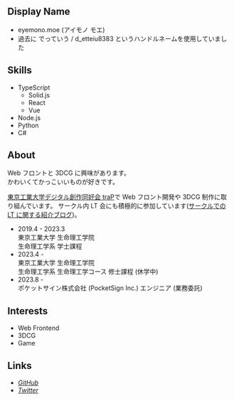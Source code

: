 
<Icon />

## Display Name

- eyemono.moe (アイモノ モエ)
- 過去に でっていう / d_etteiu8383 というハンドルネームを使用していました

## Skills

- TypeScript
  - Solid.js
  - React
  - Vue
- Node.js
- Python
- C#

## About

Web フロントと 3DCG に興味があります。  
かわいくてかっこいいものが好きです。

[東京工業大学デジタル創作同好会 traP](https://trap.jp)で Web フロント開発や 3DCG 制作に取り組んでいます。
サークル内 LT 会にも積極的に参加しています([サークルでの LT に関する紹介ブログ](https://trap.jp/post/1505/))。

- 2019.4 - 2023.3  
  東京工業大学 生命理工学院  
  生命理工学系 学士課程
- 2023.4 -  
  東京工業大学 生命理工学院  
  生命理工学系 生命理工学コース 修士課程 (休学中)
- 2023.8 -  
  ポケットサイン株式会社 (PocketSign Inc.)
  エンジニア (業務委託)

## Interests

- Web Frontend
- 3DCG
- Game

## Links

- [<i class="i-ri:github-fill inline-flex" /> GitHub](https://github.com/eyemono-moe)
- [<i class="i-ri:twitter-x-fill inline-flex" /> Twitter](https://twitter.com/eyemono_moe)
